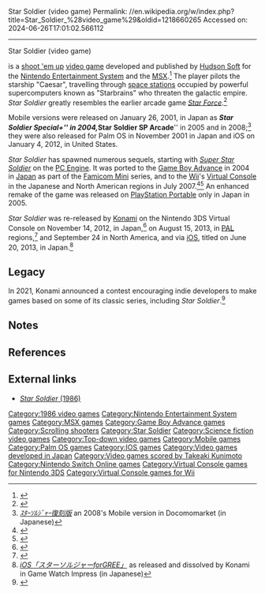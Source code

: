 Star Soldier (video game)
Permalink: //en.wikipedia.org/w/index.php?title=Star_Soldier_%28video_game%29&oldid=1218660265
Accessed on: 2024-06-26T17:01:02.566112



------
Star Soldier (video game)
{{Infobox video game
|title = Star Soldier
|image = Star Soldier Cover.jpg
|caption = North American NES cover art
|developer = [[Hudson Soft]]
|publisher = {{vgrelease|[[Japan|JP]]|[[Hudson Soft]]}}{{vgrelease|NA|[[Taxan]]}}
|composer = [[Takeaki Kunimoto]]
|series = ''[[Star Soldier (series)|Star Soldier]]''
|released ={{collapsible list|title={{nobold|June 13, 1986}}|'''Famicom/NES'''|{{vgrelease|JP|June 13, 1986<ref>{{cite web|title=Hudson - Shooting game [NES] (Archive)|url=http://www.hudson.co.jp/user/stgfc.html|website=Hudson|access-date=31 October 2014|url-status=dead|archive-url=https://web.archive.org/web/19970206223032/http://www.hudson.co.jp/user/stgfc.html|archive-date=6 February 1997}}</ref>|NA|1989}}|'''MSX'''|{{vgrelease|JP|1986}}|'''Mobile phone'''|{{vgrelease|JP|January 26, 2001|JP|March 2, 2004<small> (Special+)</small>|JP|December 14, 2005<small> (SP Arcade)</small>|JP|October 6, 2008<small> (Fukkoku-Ban)</small>}}|'''Palm OS'''|{{vgrelease|JP|November 22, 2001}}|'''Game Boy Advance'''|{{vgrelease|JP|February 14, 2004}}|'''iOS'''|{{vgrelease|NA|January 4, 2012|JP|June 20, 2013<small> (GREE)</small>}}}}
|genre = [[Shoot 'em up]]
|modes = [[Single-player video game|Single-player]]
|platforms = [[Nintendo Entertainment System]], [[MSX]], [[Game Boy Advance]], [[mobile phone]], [[iOS]]
}}

{{nihongo foot|'''''Star Soldier'''''|スターソルジャー|Sutā Sorujā|lead=yes|group=lower-alpha}} is a [[shoot 'em up]] [[video game]] developed and published by [[Hudson Soft]] for the [[Nintendo Entertainment System]] and the [[MSX]].<ref>{{Cite web|url=https://www.mobygames.com/game/star-soldier|title=Star Soldier (1986)|website=MobyGames|access-date=2021-10-16|archive-date=2017-09-14|archive-url=https://web.archive.org/web/20170914194654/http://www.mobygames.com/game/star-soldier|url-status=live}}</ref> The player pilots the starship "Caesar", travelling through [[space station]]s occupied by powerful supercomputers known as "Starbrains" who threaten the galactic empire. ''Star Soldier'' greatly resembles the earlier  arcade game ''[[Star Force]]''.<ref>{{Cite web|url=https://hg101.kontek.net/starsoldier/starsoldier.htm|title=Hardcore Gaming 101: Star Soldier|website=hg101.kontek.net|access-date=2021-10-16|archive-date=2017-08-27|archive-url=https://web.archive.org/web/20170827000914/http://hg101.kontek.net/starsoldier/starsoldier.htm|url-status=live}}</ref>

Mobile versions were released on January 26, 2001, in Japan as '''''Star Soldier Special+''''' in 2004, '''''Star Soldier SP Arcade''''' in 2005 and {{nihongo foot|'''''Star Soldier Fukkoku-Ban'''''|スターソルジャー 復刻版|Sutāsorujā fukkoku-ban|lead=yes|group=lower-alpha}} in 2008;<ref>[https://archive.today/20141123004937/http://appli.docomomarket.ne.jp/detail/BRW001_PM1_001;jsessionid=5F68EB5A7ABF0BA437118B2367DFF564-110910.003?form.appliId=10000002354 ''ｽﾀｰｿﾙｼﾞｬｰ復刻版''] an 2008's Mobile version in Docomomarket (in Japanese)</ref> they were also released for Palm OS in November 2001 in Japan and iOS on January 4, 2012, in United States.

''Star Soldier'' has spawned numerous sequels, starting with ''[[Super Star Soldier]]'' on the [[TurboGrafx-16|PC Engine]]. It was ported to the [[Game Boy Advance]] in 2004 in [[Japan]] as part of the [[Classic NES Series#Famicom Mini|Famicom Mini]] series, and to the [[Wii]]'s [[Virtual Console]] in the Japanese and North American regions in July 2007.<ref>{{Cite web|url=https://www.nintendo.co.jp/wii/vc/vc_ss/|title=VC スターソルジャー|website=www.nintendo.co.jp|access-date=2021-10-16|archive-date=2019-06-26|archive-url=https://web.archive.org/web/20190626015941/https://www.nintendo.co.jp/wii/vc/vc_ss/|url-status=live}}</ref><ref name="auto">{{Cite web |url=https://www.nintendo.com/games/detail/UDxa73mscFpG6BsKscJaLvcjq09nNcFM |title=Star Soldier for Wii - Nintendo Game Details |access-date=2021-10-16 |archive-date=2018-11-03 |archive-url=https://web.archive.org/web/20181103152900/https://www.nintendo.com/games/detail/UDxa73mscFpG6BsKscJaLvcjq09nNcFM |url-status=dead}}</ref> An enhanced remake of the game was released on [[PlayStation Portable]] only in Japan in 2005.

''Star Soldier'' was re-released by [[Konami]] on the Nintendo 3DS Virtual Console on November 14, 2012, in Japan,<ref>{{Cite web|url=https://www.nintendo.co.jp/titles/50010000012211|title=スターソルジャ ー &#124; ニンテンドー3DS &#124; 任天堂|website=任天堂ホームページ|access-date=2021-10-16|archive-date=2021-05-22|archive-url=https://web.archive.org/web/20210522000539/https://www.nintendo.co.jp/titles/50010000012211|url-status=live}}</ref> on August 15, 2013, in [[PAL]] regions,<ref>{{Cite web|url=https://www.nintendo.co.uk/Games/NES/Star-Soldier-790703.html|title=Star Soldier|website=Nintendo of Europe GmbH|access-date=2021-10-16|archive-date=2021-10-16|archive-url=https://web.archive.org/web/20211016213157/https://www.nintendo.co.uk/Games/NES/Star-Soldier-790703.html|url-status=live}}</ref> and September 24 in North America, and via [[iOS]], titled {{nihongo foot|'''''Star Soldier for GREE'''''|スターソルジャー for GREE|Sutāsorujā for GREE|lead=yes|group=lower-alpha}} on June 20, 2013, in Japan.<ref>[http://game.watch.impress.co.jp/docs/news/20130620_604555.html ''iOS「スターソルジャーforGREE」''] {{Webarchive|url=https://web.archive.org/web/20160304055501/http://game.watch.impress.co.jp/docs/news/20130620_604555.html |date=2016-03-04}} as released and dissolved by Konami in Game Watch Impress (in Japanese)</ref>

== Legacy ==
In 2021, Konami announced a contest encouraging indie developers to make games based on some of its classic series, including ''Star Soldier''.<ref>{{cite web|last=Shigeta|first=Ryuichi|url=https://www.ign.com/articles/konami-indie-games-classic-series-gradius-twinbee-goemon|title=Konami is Inviting Indie Developers to Make New Games Based on Some of Its Classic Series — Famous IP from the past may be revived through indie creators' eyes|work=[[IGN]]|publisher=[[Ziff Davis]]|date=October 2, 2021|access-date=2022-08-30|archive-url=https://web.archive.org/web/20211220054434/https://www.ign.com/articles/konami-indie-games-classic-series-gradius-twinbee-goemon|archive-date=2021-12-20|url-status=live}}</ref>

==Notes==
{{notelist}}
==References==
{{Reflist}}

==External links==
* [http://www.mobygames.com/game/star-soldier ''Star Soldier'' (1986)]

{{Star Soldier series}}

[[Category:1986 video games]]
[[Category:Nintendo Entertainment System games]]
[[Category:MSX games]]
[[Category:Game Boy Advance games]]
[[Category:Scrolling shooters]]
[[Category:Star Soldier]]
[[Category:Science fiction video games]]
[[Category:Top-down video games]]
[[Category:Mobile games]]
[[Category:Palm OS games]]
[[Category:IOS games]]
[[Category:Video games developed in Japan]]
[[Category:Video games scored by Takeaki Kunimoto]]
[[Category:Nintendo Switch Online games]]
[[Category:Virtual Console games for Nintendo 3DS]]
[[Category:Virtual Console games for Wii]]


{{scroll-shooter-videogame-stub}}